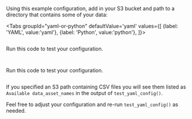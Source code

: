 
Using this example configuration, add in your S3 bucket and path to a directory that contains some of your data:

<Tabs
  groupId="yaml-or-python"
  defaultValue='yaml'
  values={[
  {label: 'YAML', value:'yaml'},
  {label: 'Python', value:'python'},
  ]}>

<TabItem value="yaml">

```python title="Python" name="version-0.17.23 docs/docusaurus/versioned_docs/version-0.17.23/snippets/inferred_and_runtime_yaml_example.py datasource_yaml"
```

Run this code to test your configuration.

```python title="Python" name="version-0.17.23 docs/docusaurus/versioned_docs/version-0.17.23/snippets/inferred_and_runtime_yaml_example.py test_yaml_config"
```

</TabItem>

<TabItem value="python">

```python title="Python" name="version-0.17.23 docs/docusaurus/versioned_docs/version-0.17.23/snippets/inferred_and_runtime_python_example.py datasource_config"
```

Run this code to test your configuration.

```python title="Python" name="version-0.17.23 docs/docusaurus/versioned_docs/version-0.17.23/snippets/inferred_and_runtime_python_example.py test_yaml_config"
```

</TabItem>

</Tabs>

If you specified an S3 path containing CSV files you will see them listed as `Available data_asset_names` in the output of `test_yaml_config()`.

Feel free to adjust your configuration and re-run `test_yaml_config()` as needed.